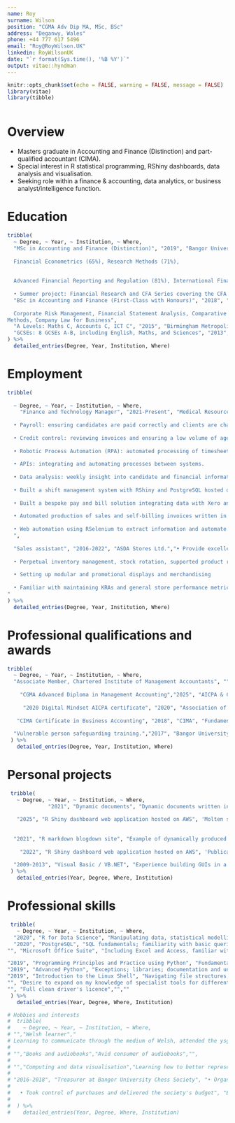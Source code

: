 ```yaml
---
name: Roy
surname: Wilson
position: "CGMA Adv Dip MA, MSc, BSc"
address: "Deganwy, Wales"
phone: +44 777 617 5496
email: "Roy@RoyWilson.UK"
linkedin: RoyWilsonUK
date: "`r format(Sys.time(), '%B %Y')`"
output: vitae::hyndman
---
```


```r
knitr::opts_chunk$set(echo = FALSE, warning = FALSE, message = FALSE)
library(vitae)
library(tibble)



```

# Overview
 * Masters graduate in Accounting and Finance (Distinction) and part-qualified accountant (CIMA).
 * Special interest in R statistical programming, RShiny dashboards, data analysis and visualisation.
 * Seeking role within a finance & accounting, data analytics, or business analyst/intelligence function. 

# Education

```r

tribble(
  ~ Degree, ~ Year, ~ Institution, ~ Where,
  "MSc in Accounting and Finance (Distinction)", "2019", "Bangor University & Fitch Learning", "• Modules include: Financial Analysis (78%), Management Accounting (83%), Accounting Theory (81%), 
  
  Financial Econometrics (65%), Research Methods (71%),
  
  
  Advanced Financial Reporting and Regulation (81%), International Financial Markets (64%). 
  
  • Summer project: Financial Research and CFA Series covering the CFA Level 1 syllabus and financial research titled 'the Role of Credit Rating Agencies' and 'Investigating the Efficient Market Hypothesis'.",
  "BSc in Accounting and Finance (First-Class with Honours)", "2018", "Bangor University", "Investment, Advanced Corporate Finance, Auditing, Advanced Investment Theory and Practice, 
  
  Corporate Risk Management, Financial Statement Analysis, Comparative Banking, Taxation, Advanced Accounting Theory and Practice, Statistical
Methods, Company Law for Business",
  "A Levels: Maths C, Accounts C, ICT C", "2015", "Birmingham Metropolitan College", "",
  "GCSEs: 8 GCSEs A-B, including English, Maths, and Sciences", "2013", "Beamont Collegiate Academy", ""
) %>% 
  detailed_entries(Degree, Year, Institution, Where)
```

# Employment

```r
tribble(
  
  ~ Degree, ~ Year, ~ Institution, ~ Where,
    "Finance and Technology Manager", "2021-Present", "Medical Resource Partners","
  
  • Payroll: ensuring candidates are paid correctly and clients are charged correctly each week. 
  
  • Credit control: reviewing invoices and ensuring a low volume of aged-debts.
  
  • Robotic Process Automation (RPA): automated processing of timesheets and routine processes.
  
  • APIs: integrating and automating processes between systems. 
  
  • Data analysis: weekly insight into candidate and financial information with rich visualisation features.
  
  • Built a shift management system with RShiny and PostgreSQL hosted on AWS, integrating with our CRM and payroll workflows. 
  
  • Built a bespoke pay and bill solution integrating data with Xero and Paycircle payroll software. 
  
  • Automated production of sales and self-billing invoices written in RMarkdown and LaTeX.
  
  • Web automation using RSelenium to extract information and automate tasks.
  ",
  
  "Sales assistant", "2016-2022", "ASDA Stores Ltd.","• Provide excellent customer service
  
  • Perpetual inventory management, stock rotation, supported product recalls, routine processes
  
  • Setting up modular and promotional displays and merchandising
  
  • Familiar with maintaining KRAs and general store performance metrics
"
) %>% 
  detailed_entries(Degree, Year, Institution, Where)

```

# Professional qualifications and awards

```r


tribble(
  ~ Degree, ~ Year, ~ Institution, ~ Where,
  "Associate Member, Chartered Institute of Management Accountants", "", "AICPA & CIMA", "",
  
    "CGMA Advanced Diploma in Management Accounting","2025", "AICPA & CIMA","",
  
     "2020 Digital Mindset AICPA certificate", "2020", "Association of International Certified Professional Accountants","Robotic Process Automation (RPA), blockchain technology, human intelligence, data analysis theory and the future of finance.",
  
   "CIMA Certificate in Business Accounting", "2018", "CIMA", "Fundamentals of Business Economics, Management Accounting, Financial Accounting, Ethics, Corporate Governance and Business Law.",
  
  "Vulnerable person safeguarding training.","2017", "Bangor University","",
 ) %>%
   detailed_entries(Degree, Year, Institution, Where)
```

<!-- [Verify 2020 Digital Mindset AICPA certificate](https://www.credly.com/badges/04ce8e24-971f-407b-94a0-c8b4c6f9756f/linked_in_profile) -->

\newpage

# Personal projects

```r
 tribble(
   ~ Degree, ~ Year, ~ Institution, ~ Where,
             "2021", "Dynamic documents", "Dynamic documents written in R markdown - including this CV!", "",
   
   "2025", "R Shiny dashboard web application hosted on AWS", 'Molten salts research tools and database in collaboration with the General Atomics Center for Transformational Nuclear Technologies of University of South Carolina.  ', "https://moltsa.com",
   
   
  "2021", "R markdown blogdown site", "Example of dynamically produced articles and a resource to keep track of useful code", "https://RoyWilson.UK",
  
    "2022", "R Shiny dashboard web application hosted on AWS", 'Publication: J.A. Wilson, L.J. Evitts, A. Fraile, R.E. Wilson, M.J.D. Rushton, D.T. Goddard, W.E. Lee, S.C. Middleburgh, "Predicting the Thermal Expansion of BCC High Entropy Alloys in the Mo-Nb-Ta-Ti-W System, (2022)", Journal of Physics: Energy. https://doi.org/10.1088/2515-7655/ac6f7e.', "https://Alloys.one",
            
  "2009-2013", "Visual Basic / VB.NET", "Experience building GUIs in a compiled language; experience in functional programming", "",
 ) %>% 
   detailed_entries(Year, Degree, Where, Institution)
```
# Professional skills

```r

 tribble(
   ~ Degree, ~ Year, ~ Institution, ~ Where,
  "2020", "R for Data Science", "Manipulating data, statistical modelling, functional programming, and advanced graphics in R.", "Jumping Rivers RSS Accredited",
  "2020", "PostgreSQL", "SQL fundamentals; familiarity with basic queries and aggregate functions.","Data Camp",
"", "Microsoft Office Suite", "Including Excel and Access, familiar with data functions (e.g. pivot tables) and working with relational databases.","",

"2019", "Programming Principles and Practice using Python", "Fundamental programming concepts and best practice.","Bangor Doctoral school",
"2019", "Advanced Python", "Exceptions; libraries; documentation and unit testing; mapping and fitlering; lambda functions; and additional tools.","Bangor Doctoral school",
"2019", "Introduction to the Linux Shell", "Navigating file structures; working with files and directories; standard out, standard error and pipes; loops; conditions; and re-use through scripts.","Bangor Doctoral school",
"", "Desire to expand on my knowledge of specialist tools for different applications","Interest in learning rapid development tools like Tableau, Alteryx, and Power BI.","",
"", "Full clean driver's licence","",""
 ) %>%
   detailed_entries(Year, Degree, Where, Institution)
```








```r
# Hobbies and interests
#  tribble(
#    ~ Degree, ~ Year, ~ Institution, ~ Where,
# "","Welsh learner","
# Learning to communicate through the medium of Welsh, attended the ysgol haf, and took part in the Ffrind Cymraeg project","",
# 
# "","Books and audiobooks","Avid consumer of audiobooks","",
# 
# "","Computing and data visualisation","Learning how to better represent data and honing my programming and computing skills","",
# 
# "2016-2018", "Treasurer at Bangor University Chess Society", "• Organised and delivered interactive sessions
#   
#   • Took control of purchases and delivered the society's budget", "Bangor University",
# 
#  ) %>%
#    detailed_entries(Year, Degree, Where, Institution)
```

